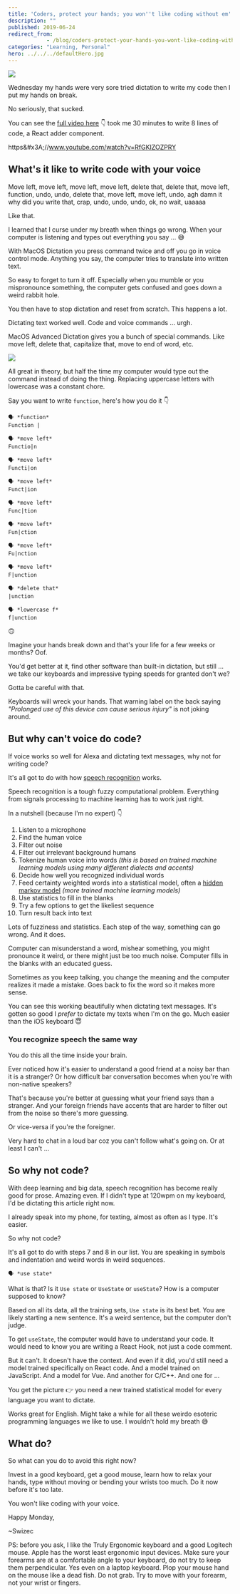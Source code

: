 ```yaml
---
title: 'Coders, protect your hands; you won''t like coding without em'
description: ""
published: 2019-06-24
redirect_from: 
            - /blog/coders-protect-your-hands-you-wont-like-coding-without-em/swizec/9133
categories: "Learning, Personal"
hero: ../../../defaultHero.jpg
---
```

![](./img/WPv7buU.gif)

Wednesday my hands were very sore tried dictation to write my code then I put my hands on break.



No seriously, that sucked.



You can see the [full video here](https://www.youtube.com/watch?v=RfGKIZOZPRY) 👇 took me 30 minutes to write 8 lines of code, a React adder component.



https&amp;#x3A;//www.youtube.com/watch?v=RfGKIZOZPRY



## What&#x27;s it like to write code with your voice



Move left, move left, move left, move left, delete that, delete that, move left, function, undo, undo, delete that, move left, move left, undo, agh damn it why did you write that, crap, undo, undo, undo, ok, no wait, uaaaaa



Like that.



I learned that I curse under my breath when things go wrong. When your computer is listening and types out everything you say ... 😅



With MacOS Dictation you press command twice and off you go in voice control mode. Anything you say, the computer tries to translate into written text.



So easy to forget to turn it off. Especially when you mumble or you mispronounce something, the computer gets confused and goes down a weird rabbit hole.



You then have to stop dictation and reset from scratch. This happens a lot.



Dictating text worked well. Code and voice commands ... urgh.



MacOS Advanced Dictation gives you a bunch of special commands. Like move left, delete that, capitalize that, move to end of word, etc.

![](./img/0DJ7T9x.gif)

All great in theory, but half the time my computer would type out the command instead of doing the thing. Replacing uppercase letters with lowercase was a constant chore.



Say you want to write `function`, here&#x27;s how you do it 👇



```
🗣 *function*
Function |

🗣 *move left*
Functio|n

🗣 *move left*
Functi|on

🗣 *move left*
Funct|ion

🗣 *move left*
Func|tion

🗣 *move left*
Fun|ction

🗣 *move left*
Fu|nction

🗣 *move left*
F|unction

🗣 *delete that*
|unction

🗣 *lowercase f*
f|unction
```



🙃



Imagine your hands break down and that&#x27;s your life for a few weeks or months? Oof.



You&#x27;d get better at it, find other software than built-in dictation, but still ... we take our keyboards and impressive typing speeds for granted don&#x27;t we?



Gotta be careful with that.



Keyboards will wreck your hands. That warning label on the back saying _&quot;Prolonged use of this device can cause serious injury&quot;_ is not joking around.



## But why can&#x27;t voice do code?



If voice works so well for Alexa and dictating text messages, why not for writing code?



It&#x27;s all got to do with how [speech recognition](https://en.wikipedia.org/wiki/Speech_recognition) works.



Speech recognition is a tough fuzzy computational problem. Everything from signals processing to machine learning has to work just right.



In a nutshell (because I&#x27;m no expert) 👇



1. Listen to a microphone
2. Find the human voice
3. Filter out noise
4. Filter out irrelevant background humans
5. Tokenize human voice into words _(this is based on trained machine learning models using many different dialects and accents)_
6. Decide how well you recognized individual words
7. Feed certainty weighted words into a statistical model, often a [hidden markov model](https://en.wikipedia.org/wiki/Hidden_Markov_model) _(more trained machine learning models)_
8. Use statistics to fill in the blanks
9. Try a few options to get the likeliest sequence
10. Turn result back into text



Lots of fuzziness and statistics. Each step of the way, something can go wrong. And it does.



Computer can misunderstand a word, mishear something, you might pronounce it weird, or there might just be too much noise. Computer fills in the blanks with an educated guess.



Sometimes as you keep talking, you change the meaning and the computer realizes it made a mistake. Goes back to fix the word so it makes more sense.



You can see this working beautifully when dictating text messages. It&#x27;s gotten so good I _prefer_ to dictate my texts when I&#x27;m on the go. Much easier than the iOS keyboard 😇



### You recognize speech the same way



You do this all the time inside your brain.



Ever noticed how it&#x27;s easier to understand a good friend at a noisy bar than it is a stranger? Or how difficult bar conversation becomes when you&#x27;re with non-native speakers?



That&#x27;s because you&#x27;re better at guessing what your friend says than a stranger. And your foreign friends have accents that are harder to filter out from the noise so there&#x27;s more guessing.



Or vice-versa if you&#x27;re the foreigner.



Very hard to chat in a loud bar coz you can&#x27;t follow what&#x27;s going on. Or at least I can&#x27;t ...



## So why not code?



With deep learning and big data, speech recognition has become really good for prose. Amazing even. If I didn&#x27;t type at 120wpm on my keyboard, I&#x27;d be dictating this article right now.



I already speak into my phone, for texting, almost as often as I type. It&#x27;s easier.



So why not code?



It&#x27;s all got to do with steps 7 and 8 in our list. You are speaking in symbols and indentation and weird words in weird sequences.



```
🗣 *use state*
```



What is that? Is it `Use state` or `UseState` or `useState`? How is a computer supposed to know?



Based on all its data, all the training sets, `Use state` is its best bet. You are likely starting a new sentence. It&#x27;s a weird sentence, but the computer don&#x27;t judge.



To get `useState`, the computer would have to understand your code. It would need to know you are writing a React Hook, not just a code comment.



But it can&#x27;t. It doesn&#x27;t have the context. And even if it did, you&#x27;d still need a model trained specifically on React code. And a model trained on JavaScript. And a model for Vue. And another for C/C++. And one for ...



You get the picture 👉 you need a new trained statistical model for every language you want to dictate.



Works great for English. Might take a while for all these weirdo esoteric programming languages we like to use. I wouldn&#x27;t hold my breath 😅



## What do?



So what can you do to avoid this right now?



Invest in a good keyboard, get a good mouse, learn how to relax your hands, type without moving or bending your wrists too much. Do it now before it&#x27;s too late.



You won&#x27;t like coding with your voice.



Happy Monday,



~Swizec



PS: before you ask, I like the Truly Ergonomic keyboard and a good Logitech mouse. Apple has the worst least ergonomic input devices. Make sure your forearms are at a comfortable angle to your keyboard, do not try to keep them perpendicular. Yes even on a laptop keyboard. Plop your mouse hand on the mouse like a dead fish. Do not grab. Try to move with your forearm, not your wrist or fingers.